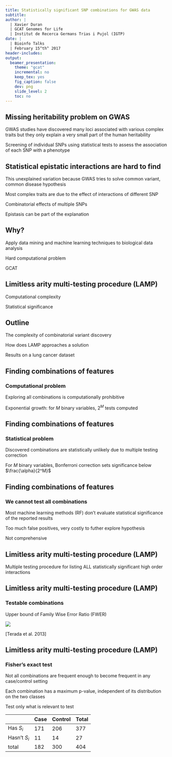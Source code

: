 ```yaml
---
title: Statistically significant SNP combinations for GWAS data
subtitle:
author: |
  | Xavier Duran
  | GCAT Genomes for Life
  | Institut de Recerca Germans Trias i Pujol (IGTP)
date: |
  | Bioinfo Talks
  | February 15^th^ 2017
header-includes:
output:
  beamer_presentation:
    theme: "gcat"
    incremental: no
    keep_tex: yes
    fig_caption: false
    dev: png
    slide_level: 2
    toc: no
---
```


## Missing heritability problem on GWAS

GWAS studies have discovered many loci associated with various complex traits but they only explain a very small part of the human heritability

Screening of individual SNPs using statistical tests to assess the association of each SNP with a phenotype


## Statistical epistatic interactions are hard to find

This unexplained variation because GWAS tries to solve common variant, common disease hypothesis

Most complex traits are due to the effect of interactions of different SNP

Combinatorial effects of multiple SNPs

Epistasis can be part of the explanation


## Why?

Apply data mining and machine learning techniques to biological data analysis

Hard computational problem

GCAT


## Limitless arity multi-testing procedure (LAMP)

Computational complexity

Statistical significance


## Outline

The complexity of combinatorial variant discovery

How does LAMP approaches a solution

Results on a lung cancer dataset


## Finding combinations of features
### Computational problem

Exploring all combinations is computationally prohibitive

Exponential growth: for $M$ binary variables, $2^M$ tests computed


## Finding combinations of features
### Statistical problem

Discovered combinations are statistically unlikely due to multiple testing correction

For $M$ binary variables, Bonferroni correction sets significance below $\frac{\alpha}{2^M}$


## Finding combinations of features
### We cannot test all combinations

Most machine learning methods (RF) don't evaluate statistical significance of the reported results

Too much false positives, very costly to futher explore hypothesis

Not comprehensive


## Limitless arity multi-testing procedure (LAMP)

Multiple testing procedure for listing ALL statistically significant high order interactions

## Limitless arity multi-testing procedure (LAMP)
### Testable combinations

Upper bound of Family Wise Error Ratio (FWER)

![](images/F2.large.jpg)

[Terada et al. 2013]

## Limitless arity multi-testing procedure (LAMP)
### Fisher's exact test

Not all combinations are frequent enough to become frequent in any case/control setting

Each combination has a maximum p-value, independent of its distribution on the two classes

Test only what is relevant to test


||Case|Control|Total|
|--------------|-------|---|---|
|Has $S_i$|171|206|377|
|Hasn't $S_i$|11|14|27|
|total|182|300|404|

